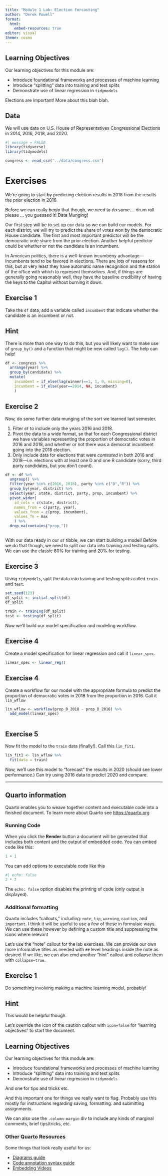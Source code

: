 ```yaml
---
title: "Module 1 Lab: Election Forcasting"
author: "Derek Powell"
format: 
  html:
    embed-resources: true
editor: visual
theme: cosmo
---
```


::: {.callout-caution icon="false"}
## Learning Objectives

Our learning objectives for this module are:

-   Introduce foundational frameworks and processes of machine learning
-   Introduce "splitting" data into training and test splits
-   Demonstrate use of linear regression in `tidymodels`
:::

Elections are important! More about this blah blah.

## Data

We will use data on U.S. House of Representatives Congressional Elections in 2014, 2016, 2018, and 2020. 

```r
#| message = FALSE
library(tidyverse)
library(tidymodels)

congress <- read_csv("../data/congress.csv")
```


# Exercises

We're going to start by predicting election results in 2018 from the results the prior election in 2016. 

Before we can really begin that though, we need to do some ... drum roll please ... you guessed it! Data Munging!

Our first step will be to set up our data so we can build our models. For each district, we will try to predict the share of votes won by the democratic House candidate. The first and most important predictor will be the democratic vote share from the prior election. Another helpful predictor could be whether or not the candidate is an incumbent. 

In American politics, there is a well-known incumbeny advantage---incumbents tend to be favored in elections. There are lots of reasons for this, but at very least they have automatic name recognition and the station of the office with which to represent themselves. And, if things are generally going reasonably well, they have the baseline credibility of having the keys to the Capitol without burning it down.

::: {.callout-note icon="false"}
## Exercise 1

Take the `df` data, add a variable called `incumbent` that indicate whether the candidate is an incumbent or not.

::: {.callout-note icon="false" collapse="true"}
## Hint

There is more than one way to do this, but you will likely want to make use of `group_by()` and a function that might be new called `lag()`. The help can help!
:::

:::

```r
df <- congress %>% 
  arrange(year) %>% 
  group_by(candidate) %>% 
  mutate(
    incumbent = if_else(lag(winner)==1, 1, 0, missing=0),
    incumbent = if_else(year==2014, NA, incumbent)
    )
```


::: {.callout-note icon="false"}
## Exercise 2

Now, do some further  data munging of the sort we learned last semester.

1. Filter `df` to include only the years 2016 and 2018.
2. Pivot the data to a wide format, so that for each Congressional district we have variables  representing the proportion of democratic votes in 2016 and 2018, and whether or not there was a democrat incumbent going into the 2018 election.
3. Only include data for elections that were *contested* in both 2016 and 2018---i.e. elections with at least one D and one R candidate (sorry, third party candidates, but you don't count).
:::

```r
df <- df %>% 
  ungroup() %>% 
  filter(year %in% c(2016, 2018), party %in% c("D","R")) %>%
  group_by(year, district) %>% 
  select(year, state, district, party, prop, incumbent) %>%
  pivot_wider(
    id_cols = c(state, district), 
    names_from = c(party, year), 
    values_from = c(prop, incumbent), 
    values_fn = max
    ) %>% 
  drop_na(contains("prop_"))
  
```


With our data ready in our `df` tibble, we can start building a model! Before we do that though, we need to split our data into training and testing splits. We can use the classic 80% for training and 20% for testing.

::: {.callout-note icon="false"}
## Exercise 3

Using `tidymodels`, split the data into training and testing splits called `train` and `test`.

:::

```r
set.seed(123)
df_split <- initial_split(df)
df_split
```

```r
train <- training(df_split)
test <- testing(df_split)
```


Now we'll build our model specification and modeling workflow.

::: {.callout-note icon="false"}
## Exercise 4

Create a model specification for linear regression and call it `linear_spec`.

:::

```r
linear_spec <- linear_reg()
```


::: {.callout-note icon="false"}
## Exercise 4

Create a workflow for our model with the appropriate formula to predict the proportion of democratic votes in 2018 from the proportion in 2016. Call it `lin_wflow`

:::

```r
lin_wflow <- workflow(prop_D_2018 ~ prop_D_2016) %>% 
  add_model(linear_spec)
  
```

::: {.callout-note icon="false"}
## Exercise 5

Now fit the model to the `train` data (finally!). Call this `lin_fit1`.

:::


```r
lin_fit1 <- lin_wflow %>% 
  fit(data = train)
```



Now, we'll use this model to "forecast" the results in 2020 (should see lower performance.) Can try using 2016 data to predict 2020 and compare.



------------------------------------------------------------------------

## Quarto information

Quarto enables you to weave together content and executable code into a finished document. To learn more about Quarto see <https://quarto.org>

### Running Code

When you click the **Render** button a document will be generated that includes both content and the output of embedded code. You can embed code like this:

```r
1 + 1
```

You can add options to executable code like this

```r
#| echo: false
2 * 2
```

The `echo: false` option disables the printing of code (only output is displayed).

### Additional formatting

Quarto includes "callouts," including: `note`, `tip`, `warning`, `caution`, and `important`. I think it will be useful to use a few of these in formulaic ways. We can use these however by defining a custom title and suppressing the icons where relevant

Let's use the "note" callout for the lab exercises. We can provide our own more informative titles as needed with `##` level headings inside the note as desired. If we like, we can also emd another "hint" callout and collapse them with `collapse=true`.

::: {.callout-note icon="false"}
## Exercise 1

Do something involving making a machine learning model, probably!

::: {.callout-note icon="false" collapse="true"}
## Hint

This would be helpful though.
:::
:::

Let's override the icon of the caution callout with `icon=false` for "learning objectives" to start the document.

::: {.callout-caution icon="false"}
## Learning Objectives

Our learning objectives for this module are:

-   Introduce foundational frameworks and processes of machine learning
-   Introduce "splitting" data into training and test splits
-   Demonstrate use of linear regression in `tidymodels`
:::

::: callout-tip
And one for tips and tricks etc.
:::

::: callout-important
And this important one for things we really want to flag. Probably use this mostly for instructions regarding saving, formatting. and submitting assignments.
:::

::: column-margin
We can also use the `.column-margin` div to include any kinds of marginal comments, brief tips/tricks, etc.
:::

### Other Quarto Resources

Some things that look really useful for us:

-   [Diagrams guide](https://quarto.org/docs/authoring/diagrams.html)
-   [Code annotation syntax guide](https://quarto.org/docs/authoring/code-annotation.html)
-   [Embedding Videos](https://quarto.org/docs/authoring/videos.html)
